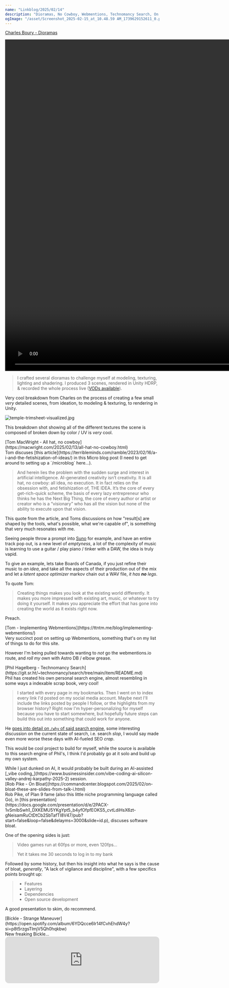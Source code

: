 ```yaml
---
name: "Linkblog/2025/02/14"
description: "Dioramas, No Cowboy, Webmentions, Technomancy Search, On Bloat, Strange Maneuver."
ogImage: "/asset/Screenshot_2025-02-15_at_10.48.59 AM_1739629152611_0.png"
---
```


[Charles Boury - Dioramas](https://charlesboury.fr/projets/dioramas.html)

<div class="ml-[calc(1*1rem)] mb-8">
<video controls src='/asset/temple-turn_1739627619748_0.mp4' width='1920' height='1080'></video>

> I crafted several dioramas to challenge myself at modeling, texturing, lighting and shadering. I produced 3 scenes, rendered in Unity HDRP, & recorded the whole process live ([VODs available](https://charlesboury.fr/articles/recording-a-month-of-work.html)).

Very cool breakdown from Charles on the process of creating a few small _very_ detailed scenes, from ideation, to modeling & texturing, to rendering in Unity.

<Image src='/asset/temple-trimsheet-visualized_1739627512125_0.jpg' alt='temple-trimsheet-visualized.jpg' width={2389} height={1024} />

This breakdown shot showing all of the different textures the scene is composed of broken down by color / UV is _very_ cool.

</div>
[Tom MacWright - All hat, no cowboy](https://macwright.com/2025/02/13/all-hat-no-cowboy.html)

<div class="ml-[calc(1*1rem)] mb-8">
Tom discuses [this article](https://terribleminds.com/ramble/2023/02/16/a-i-and-the-fetishization-of-ideas/) in this Micro blog post (I need to get around to setting up a `/microblog` here...).

> And herein lies the problem with the sudden surge and interest in artificial intelligence. AI-generated creativity isn’t creativity. It is all hat, no cowboy: all idea, no execution. It in fact relies on the obsession with, and fetishization of, THE IDEA. It’s the core of every get-rich-quick scheme, the basis of every lazy entrepreneur who thinks he has the Next Big Thing, the core of every author or artist or creator who is a “visionary” who has all the vision but none of the ability to execute upon that vision.

This quote from the article, and Toms discussions on how "result[s] are shaped by the tools, what's possible, what we're capable of", is something that very much resonates with me.

Seeing people throw a prompt into [Suno](https://suno.com/) for example, and have an entire track pop out, is a new level of _emptyness_, a lot of the complexity of music is learning to use a guitar / play piano / tinker with a DAW, the idea is truly vapid.

To give an example, lets take Boards of Canada, if you just refine their music to _an idea_, and take all the aspects of their production out of the mix and let a _latent space optimizer_ markov chain out a WAV file, _it has **no** legs_.

To quote Tom:

> Creating things makes you look at the existing world differently. It makes you more impressed with existing art, music, or whatever to try doing it yourself. It makes you appreciate the effort that has gone into creating the world as it exists right now.

Preach.

</div>
[Tom - Implementing Webmentions](https://ttntm.me/blog/implementing-webmentions/)

<div class="ml-[calc(1*1rem)] mb-8">
Very succinct post on setting up Webmentions, something that's on my list of things to do for this site.

However I'm being pulled towards wanting to _not_ go the webmentions.io route, and _roll my own_ with Astro DB / elbow grease.

</div>
[Phil Hagelberg - Technomancy Search](https://git.sr.ht/~technomancy/search/tree/main/item/README.md)

<div class="ml-[calc(1*1rem)] mb-8">
Phil has created his own personal search engine, almost resembling in some ways a indexable scrap book, very cool!

> I started with every page in my bookmarks. Then I went on to index every link I'd posted on my social media account. Maybe next I'll include the links posted by people I follow, or the highlights from my browser history? Right now I'm hyper-personalizing for myself because you have to start somewhere, but hopefully future steps can build this out into something that could work for anyone.

He [goes into detail on `/why` of said search engine](https://search.technomancy.us/why), some interesting discussion on the current state of search, i.e. search _slop_, I would say made even more worse these days with AI-fueled SEO _crap_.

This would be cool project to build for myself, while the source is available to this search engine of Phil's, I think I'd probably go at it solo and build up my own system.

<div class="ml-[calc(2*1rem)] mb-8">
While I just dunked on AI, it would probably be built during an AI-assisted [_vibe coding_](https://www.businessinsider.com/vibe-coding-ai-silicon-valley-andrej-karpathy-2025-2) session.

</div>
</div>
[Rob Pike - On Bloat](https://commandcenter.blogspot.com/2025/02/on-bloat-these-are-slides-from-talk-i.html)

<div class="ml-[calc(1*1rem)] mb-8">
Rob Pike, of Plan 9 fame (also this little niche programming language called Go), in [this presentation](https://docs.google.com/presentation/d/e/2PACX-1vSmIbSwh1_DXKEMU5YKgYpt5_b4yfOfpfEOKS5_cvtLdiHsX6zt-gNeisamRuCtDtCb2SbTafTI8V47/pub?start=false&loop=false&delayms=3000&slide=id.p), discuses software bloat.

One of the opening sides is just:

> Video games run at 60fps or more, even 120fps...
>
> Yet it takes me 30 seconds to log in to my bank

Followed by some history, but then his insight into what he says is the cause of bloat, _generally_, "A lack of vigilance and discipline", with a few specifics points brought up:

> - Features
> - Layering
> - Dependencies
> - Open source development

A good presentation to skim, do recommend.

</div>
[Bickle - Strange Maneuver](https://open.spotify.com/album/6YDQcce6Ir14fCvhEhdW4y?si=p8t5rzgsTlmjV5Qh0hqkbw)

<div class="ml-[calc(1*1rem)] mb-8">
New freaking Bickle...

<iframe style="border-radius:12px" src="https://open.spotify.com/embed/album/6YDQcce6Ir14fCvhEhdW4y?utm_source=generator" width="100%" height="152" frameBorder="0" allowfullscreen="" allow="autoplay; clipboard-write; encrypted-media; fullscreen; picture-in-picture" loading="lazy"></iframe>

</div>
